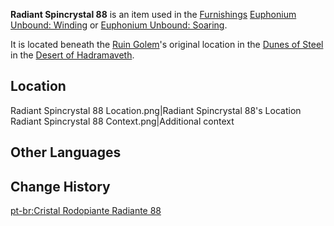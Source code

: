 {{Item Infobox
|id           = 141088
|image        = Item Radiant Spincrystal.png
|type         = Adventure Items
|group        = Radiant Spincrystals
|group2       = Sumeru Spincrystals
|quality      = 4
|invCategory  = Precious Items
|description  = This wondrous crystal contains a certain rhythm, like something beautiful woven from delicate silk. These items can be found throughout the mainland or from merchants who collect curios. The tune held within this crystal can be revivified in your Serenitea Pot using either "[[Euphonium Unbound: Winding]]" or "[[Euphonium Unbound: Soaring]]." The tune contained within this [[Radiant Spincrystal]] is a mysterious melody from [[Sumeru]].
|source1      = [[Dunes of Steel]]
|track        = 
}}
'''Radiant Spincrystal 88''' is an item used in the [[Furnishings]] [[Euphonium Unbound: Winding]] or [[Euphonium Unbound: Soaring]].<!--to unlock the [[Soundtrack]] in the [[Serenitea Pot]].-->

It is located beneath the [[Ruin Golem (Desert of Hadramaveth)|Ruin Golem]]'s original location in the [[Dunes of Steel]] in the [[Desert of Hadramaveth]].

==Location==
<gallery>
Radiant Spincrystal 88 Location.png|Radiant Spincrystal 88's Location
Radiant Spincrystal 88 Context.png|Additional context
</gallery>

==Other Languages==
{{Other Languages
|default_hidden = 1
|en      = Radiant Spincrystal 88
|zhs     = 旋曜玉帛・其八十八
|zhs_rm  = Xuán Yào Yùbó - Qí Bāshíbā
|zht     = 旋曜玉帛・其八十八
|zht_rm  = Xuán Yào Yùbó - Qí Bāshíbā
|ja      = 旋曜玉帛・88
|ja_rm   = Sen'you Gyokuhaku - Hachijuuhachi
|ko      = 빛나는 결정・88
|ko_rm   = Binnaneun Gyeoljeong - Palsip'pal
|es      = Girocristal radiante (88)
|fr      = Gyrocristal radiant 88
|ru      = Лучистый кристалл 88
|th      = Radiant Spincrystal 88
|vi      = Ngọc Thạch Âm Vang 88
|de      = Strahlender Drehkristall LXXXVIII
|id      = Radiant Spincrystal 88
|pt      = Cristal Rodopiante Radiante 88
|tr      = Parlak Burgu Kristal 88
|it      = Voltacristallo radioso 88
}}

==Change History==
{{Change History|3.4}}

[[pt-br:Cristal Rodopiante Radiante 88]]